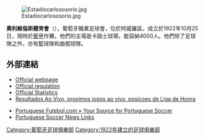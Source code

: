 {{Infobox football club
|  clubname = Oliveirense
|  image    = <!-- 檔案不存在 UD Oliveirense.png ，可從英文維基百科取得 -->
|  fullname = União Desportiva Oliveirense
|  nickname = ''Unionistas'' (Unionists)
|  founded  = 25 October 1922
|  ground   = [[Estádio_Carlos_Osório|Estádio Carlos Osório]], <br>[[Oliveira_de_Azeméis|Oliveira de Azeméis]]
|  capacity = 4,000
|  chairman = Prof. José Sousa
|  manager =  [[João_Carlos_Pires_de_Deus|João de Deus]]
|  league   = [[葡萄牙足球甲级联赛|葡萄牙足球甲级联赛]]
|  season   = 2021-22
|  position = 葡乙A組，第 2 位<br>葡乙升級2組，第 1 位<br>（升班）
|  website = http://www.udoliveirense.pt/ |
| pattern_la1=|pattern_b1=|pattern_ra1=|
| leftarm1=E93343|body1=E93343|rightarm1=E93343|shorts1=206ECB|socks1=E93343|
| pattern_la2=|pattern_b2=|pattern_ra2=|
| leftarm2=FFFFFF|body2=FFFFFF|rightarm2=FFFFFF|shorts2=FFFFFF|socks2=FFFFFF
}}
[[Image:Estadiocarlososorio.jpg|thumb]]

'''奧利維倫斯體育會'''（{{lang-pt|União Desportiva Oliveirense}}），葡萄牙職業足球會，位於阿威羅區，成立於1922年10月25日，現時於[[葡甲|葡甲]]作賽。他們的主場是卡路士球場，能容納4000人。他們除了足球隊之外，亦有籃球隊和曲棍球隊。

==外部連結==
*[http://www.lpfp.pt/segunda_liga/Pages/Jornada.aspx Official webpage]{{Wayback|url=http://www.lpfp.pt/segunda_liga/Pages/Jornada.aspx |date=20130902075943 }} {{pt icon}}
*[http://www.lpfp.pt/SiteCollectionDocuments/Regulamento%20de%20competi%C3%A7%C3%B5es.pdf Official regulation]{{Wayback|url=http://www.lpfp.pt/SiteCollectionDocuments/Regulamento%20de%20competi%C3%A7%C3%B5es.pdf |date=20090206131334 }} {{pt icon}}
*[http://www.lpfp.pt/liga_orangina/pages/estatisticas.aspx Official Statistics]{{Wayback|url=http://www.lpfp.pt/liga_orangina/pages/estatisticas.aspx |date=20120618162723 }} {{pt icon}}
*[https://web.archive.org/web/20150518085833/http://www.aovivo.pt/futebol/portugal/liga-de-honra/ Resultados Ao Vivo, proximos jogos ao vivo, posicoes de Liga de Honra] {{pt icon}}
 
*[https://web.archive.org/web/20150416063412/http://www.pfutebol.com/ Portuguese Futebol.com » Your Source for Portuguese Soccer] {{en icon}}
*[http://portuguesesoccernewslinks.com/ Portuguese Soccer News Links]{{Wayback|url=http://portuguesesoccernewslinks.com/ |date=20150506140231 }} {{en icon}}

{{fc-stub}}
{{葡萄牙超級足球聯賽}}
[[Category:葡萄牙足球俱樂部|Category:葡萄牙足球俱樂部]]
[[Category:1922年建立的足球俱樂部|Category:1922年建立的足球俱樂部]]
